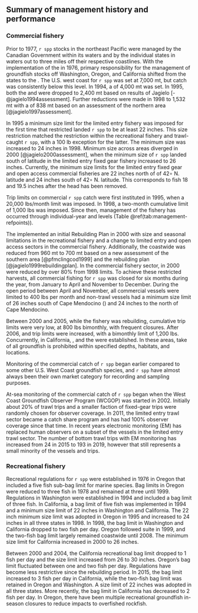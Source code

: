 ## Summary of management history and performance

### Commercial fishery

Prior to 1977, `r spp` stocks in the northeast Pacific were managed by the
Canadian Government within its waters and
by the individual states in waters out to three miles off their respective coastlines.
With the implementation of the \gls{msfcma} in 1976,
primary responsibility for the management of groundfish stocks off
Washington, Oregon, and California shifted from the states to the \gls{pfmc}.
The U.S. west coast \gls{abc} for `r spp`  was set at 7,000 mt,
but catch was consistently below this level.
In 1994, a \gls{hg} of 4,000 mt was set.
In 1995, both the \gls{abc} and \gls{hg} were dropped to 2,400 mt
based on results of Jagielo [-@jagielo1994assessment].
Further reductions were made in 1998
to 1,532 mt with a \gls{hg} of 838 mt based on an assessment of the
northern area [@jagielo1997assessment].

In 1995 a minimum size limit for the limited entry fishery was imposed
for the first time that restricted landed `r spp` to be at least 22 inches.
This size restriction matched the restriction within the recreational fishery
and trawl-caught `r spp`, with a 100 lb exception for the latter.
The minimum size was increased to 24 inches in 1998.
Minimum size across areas diverged in 2000 [@jagielo2000assessment], when the minimum size of
`r spp` landed south of \CapeM latitude in the
limited entry fixed gear fishery increased to 26 inches.
Currently, the minimum size limits for the limited entry fixed gear
and open access commercial fisheries are
22 inches north of of 42$\circ$ N. latitude and
24 inches south of 42$\circ$ N. latitude.
This corresponds to fish 18 and 19.5 inches after the head has been removed.

Trip limits on commercial `r spp` catch were first instituted in 1995,
when a 20,000 lbs/month limit was imposed.
In 1998, a two-month cumulative limit of 1,000 lbs was imposed.
Since then, management of the fishery has occurred through
individual-year \gls{abc} and \gls{oy} levels (Table \@ref(tab:management-refpoints)).

The \gls{pfmc} implemented an initial Rebuilding Plan in 2000
with size and seasonal limitations in the recreational fishery and
a change to limited entry and open access sectors in the commercial fishery.
Additionally, the coastwide \gls{abc} was reduced
from 960 mt to 700 mt based on a new assessment of the southern area [@pfmclingcod1999] and
the rebuilding plan [@jagielo1999rebuildingplan].
In the commercial fishery sector, \glspl{hg} in 2000 were reduced by over 80\%
from 1998 limits.
To achieve these restricted harvests,
all commercial fishing for `r spp`  was closed for six months during the year,
from January to April and November to December.
During the open period between April and November,
all commercial vessels were limited to 400 lbs per month and
non-trawl vessels had a minimum size limit of
26 inches south of Cape Mendocino (\CapeM) and
24 inches to the north of Cape Mendocino.

Between 2000 and 2005, while the fishery was rebuilding,
cumulative trip limits were very low, at 800 lbs bimonthly,
with frequent closures.
After 2006, \glspl{abc} and trip limits were increased,
with a bimonthly limit of 1,200 lbs.
Concurrently, \glspl{mpa} in California,
\glspl{rca}, and the \gls{cca} were established.
In these areas, take of all groundfish is prohibited within specified
depths, habitats, and locations.

Monitoring of the commercial catch of `r spp` began earlier compared 
to some other U.S. West Coast groundfish species, and `r spp` have 
almost always been their own market category for recording and sampling purposes.

At-sea monitoring of the commercial catch of `r spp` began when the 
West Coast Groundfish Observer Program (WCGOP) was started in 2002.
Initially about 20\% of trawl trips and a smaller faction of fixed-gear trips were
randomly chosen for observer coverage. In 2011, the limited entry trawl 
sector became a catch share program and has had 100\% observer coverage since 
that time. In recent years electronic monitoring (EM) has replaced human 
observers on a subset of the vessels in the limited entry trawl sector.
The number of bottom trawl trips with EM monitoring has increased from 24 in 2015 
to 193 in 2019, however that still represents a small minority of the vessels and trips.

### Recreational fishery

Recreational regulations for `r spp` were established in 1976 in Oregon
that included a five fish sub-bag limit for marine species.
Bag limits in Oregon were reduced to three fish in 1978 and remained at three until 1999.
Regulations in Washington were established in 1994 and included
a bag limit of three fish. In California,
a bag limit of five fish was implemented in 1994 and
a minimum size limit of 22 inches in Washington and California.
The 22 inch minimum size limit was adopted in Oregon in 1995 and
increased to 24 inches in all three states in 1998.
In 1998, the bag limit in Washington and California dropped to two fish per day.
Oregon followed suite in 1999, and
the two-fish bag limit largely remained coastwide until 2008.
The minimum size limit for California increased in 2000 to 26 inches.

Between 2000 and 2004,
the California recreational bag limit dropped to 1 fish per day and
the size limit increased from 26 to 30 inches.
Oregon's bag limit fluctuated between one and two fish per day.
Regulations have become less restrictive since the rebuilding period.
In 2015, the bag limit increased to 3 fish per day in California,
while the two-fish bag limit was retained in Oregon and Washington.
A size limit of 22 inches was adopted in all three states.
More recently, the bag limit in California has decreased to 2 fish per day.
In Oregon, there have been multiple recreational groundfish in-season closures
to reduce impacts to overfished rockfish.
